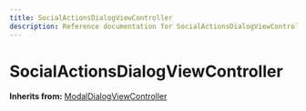```yaml
---
title: SocialActionsDialogViewController
description: Reference documentation for SocialActionsDialogViewController meta class
---
```



# SocialActionsDialogViewController

**Inherits from:** [ModalDialogViewController](/classes/modaldialogviewcontroller)

<ClassDetails file="/db/classes/SocialActionsDialogViewController.189f597a3cef.json" />
